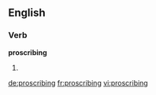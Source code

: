 ==English==

===Verb===
'''proscribing'''

# {{present participle of|[[proscribe]]}}

[[de:proscribing]]
[[fr:proscribing]]
[[vi:proscribing]]